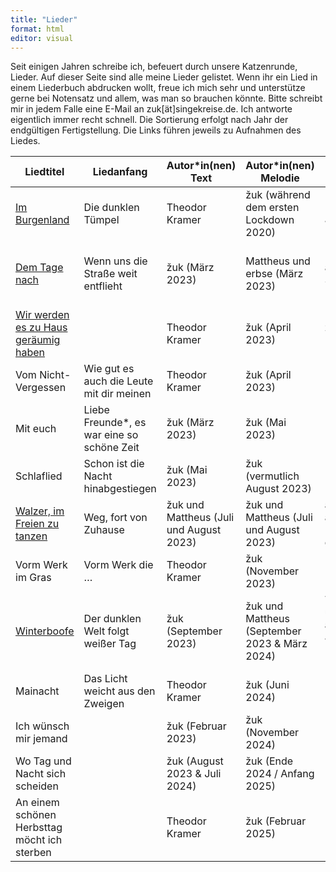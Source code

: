 ```yaml
---
title: "Lieder"
format: html
editor: visual
---
```


Seit einigen Jahren schreibe ich, befeuert durch unsere Katzenrunde, Lieder. Auf dieser Seite sind alle meine Lieder gelistet. Wenn ihr ein Lied in einem Liederbuch abdrucken wollt, freue ich mich sehr und unterstütze gerne bei Notensatz und allem, was man so brauchen könnte. Bitte schreibt mir in jedem Falle eine E-Mail an zuk\[ät\]singekreise.de. Ich antworte eigentlich immer recht schnell. Die Sortierung erfolgt nach Jahr der endgültigen Fertigstellung. Die Links führen jeweils zu Aufnahmen des Liedes.

| Liedtitel | Liedanfang | Autor\*in(nen) Text | Autor\*in(nen) Melodie | Weitere Anmerkungen | Liederbücher |
|--------------|--------------|--------------|--------------|--------------|--------------|
| [Im Burgenland](https://www.youtube.com/watch?v=x9cQVUS5HCA) | Die dunklen Tümpel | Theodor Kramer | žuk (während dem ersten Lockdown 2020) | 2\. Stimme von Jockel (April 2023) | Katzen auf Sofas I |
| [Dem Tage nach](https://www.youtube.com/watch?v=hVcZqk4QdcQ) | Wenn uns die Straße weit entflieht | žuk (März 2023) | Mattheus und erbse (März 2023) | auf Fahrt in Slowenien | Katzen auf Sofas I, Beräuner-Liederheft 2023 |
| [Wir werden es zu Haus geräumig haben](https://www.youtube.com/watch?v=A7hSzdhNktY) |  | Theodor Kramer | žuk (April 2023) | 2\. Stimme zusammen mit Mattheus (Oktober 2023) | Katzen auf Sofas I |
| Vom Nicht-Vergessen | Wie gut es auch die Leute mit dir meinen | Theodor Kramer | žuk (April 2023) |  | Katzen auf Sofas II |
| Mit euch | Liebe Freunde\*, es war eine so schöne Zeit | žuk (März 2023) | žuk (Mai 2023) |  | Katzen auf Sofas II |
| Schlaflied | Schon ist die Nacht hinabgestiegen | žuk (Mai 2023) | žuk (vermutlich August 2023) |  | Katzen auf Sofas II |
| [Walzer, im Freien zu tanzen](https://www.youtube.com/watch?v=E-ojX0sCMCA) | Weg, fort von Zuhause | žuk und Mattheus (Juli und August 2023) | žuk und Mattheus (Juli und August 2023) | auf Floßfahrt asynchron mit Mattheus geschrieben | Katzen auf Sofas II, BGB |
| Vorm Werk im Gras | Vorm Werk die … | Theodor Kramer | žuk (November 2023) |  | Katzen auf Sofas II |
| [Winterboofe](https://www.youtube.com/watch?v=oEGS1Xy6ryg) | Der dunklen Welt folgt weißer Tag | žuk (September 2023) | žuk und Mattheus (September 2023 & März 2024) | Textfetzen über unsere Boofenfahrt am letzten Januarwochenende 2023 schon im Februar 2023 | Katzen auf Sofas  II, Beräuner 2024 |
| Mainacht | Das Licht weicht aus den Zweigen | Theodor Kramer | žuk (Juni 2024) |  | Katzen auf Sofas II |
| Ich wünsch mir jemand |  | žuk (Februar 2023) | žuk (November 2024) |  |  |
| Wo Tag und Nacht sich scheiden |  | žuk (August 2023 & Juli 2024) | žuk (Ende 2024 / Anfang 2025) |  |  |
| An einem schönen Herbsttag möcht ich sterben |  | Theodor Kramer | žuk (Februar 2025) |  |  |

